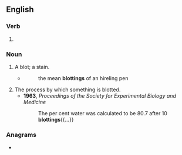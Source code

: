 ==English==

===Verb===
{{head|en|verb form}}

# {{present participle of|en|blot|nocat=1}}

===Noun===
{{en-noun}}

# A blot; a stain.
#* {{rfdatek|en|William Wastle}}
#*: the mean '''blottings''' of an hireling pen
# The process by which something is blotted.
#* '''1963''', ''Proceedings of the Society for Experimental Biology and Medicine''
#*: The per cent water was calculated to be 80.7 after 10 '''blottings'''{{...}}

===Anagrams===
* {{anagrams|en|a=bgilnott|bottling}}